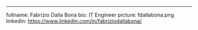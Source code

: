 ---
fullname: Fabrizio Dalla Bona
bio: IT Engineer
picture: fdallabona.png
linkedin: https://www.linkedin.com/in/fabriziodallabona/